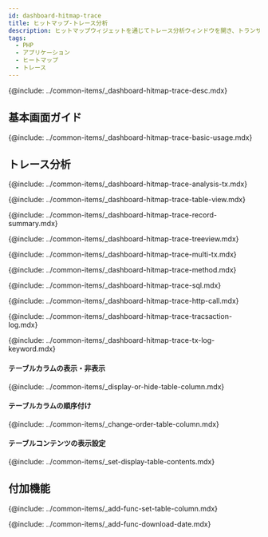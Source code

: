 ```yaml
---
id: dashboard-hitmap-trace
title: ヒットマップ-トレース分析
description: ヒットマップウィジェットを通じてトレース分析ウィンドウを開き、トランザクション一覧と各トランザクション下位のステップ情報を一度に確認できます。
tags:
  - PHP
  - アプリケーション
  - ヒートマップ
  - トレース
---
```


<!-- 概要-->

{@include: ../common-items/_dashboard-hitmap-trace-desc.mdx} 

## 基本画面ガイド

{@include: ../common-items/_dashboard-hitmap-trace-basic-usage.mdx} 

## トレース分析

{@include: ../common-items/_dashboard-hitmap-trace-analysis-tx.mdx} 

<!--### 테이블 뷰-->

{@include: ../common-items/_dashboard-hitmap-trace-table-view.mdx} 

<!--### 레코드 요약-->

{@include: ../common-items/_dashboard-hitmap-trace-record-summary.mdx} 

<!--### 트리뷰-->

{@include: ../common-items/_dashboard-hitmap-trace-treeview.mdx} 

<!--### 멀티 트랜잭션-->

{@include: ../common-items/_dashboard-hitmap-trace-multi-tx.mdx} 

<!--### 메소드 요약-->

{@include: ../common-items/_dashboard-hitmap-trace-method.mdx} 

<!--### SQL 요약-->

{@include: ../common-items/_dashboard-hitmap-trace-sql.mdx} 

<!--### HTTP Call 요약-->

{@include: ../common-items/_dashboard-hitmap-trace-http-call.mdx} 

<!--### 트랜잭션 로그-->

{@include: ../common-items/_dashboard-hitmap-trace-tracsaction-log.mdx} 

<!--#### 키워드 하이라이트 설정하기, 삭제-->

{@include: ../common-items/_dashboard-hitmap-trace-tx-log-keyword.mdx} 

#### テーブルカラムの表示・非表示

{@include: ../common-items/_display-or-hide-table-column.mdx} 

#### テーブルカラムの順序付け

{@include: ../common-items/_change-order-table-column.mdx} 

#### テーブルコンテンツの表示設定

{@include: ../common-items/_set-display-table-contents.mdx} 

## 付加機能

<!--### 테이블 컬럼 설정하기 set-table-column-->

{@include: ../common-items/_add-func-set-table-column.mdx} 

<!--### 조회 데이터 다운로드-->

{@include: ../common-items/_add-func-download-date.mdx} 
